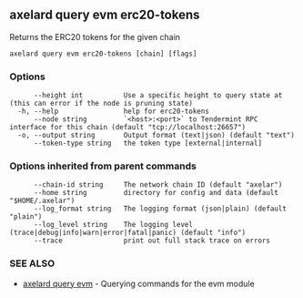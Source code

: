 ## axelard query evm erc20-tokens

Returns the ERC20 tokens for the given chain

```
axelard query evm erc20-tokens [chain] [flags]
```

### Options

```
      --height int          Use a specific height to query state at (this can error if the node is pruning state)
  -h, --help                help for erc20-tokens
      --node string         `<host>:<port>` to Tendermint RPC interface for this chain (default "tcp://localhost:26657")
  -o, --output string       Output format (text|json) (default "text")
      --token-type string   the token type [external|internal]
```

### Options inherited from parent commands

```
      --chain-id string     The network chain ID (default "axelar")
      --home string         directory for config and data (default "$HOME/.axelar")
      --log_format string   The logging format (json|plain) (default "plain")
      --log_level string    The logging level (trace|debug|info|warn|error|fatal|panic) (default "info")
      --trace               print out full stack trace on errors
```

### SEE ALSO

- [axelard query evm](/cli-docs/v0_32_0/axelard_query_evm) - Querying commands for the evm module
